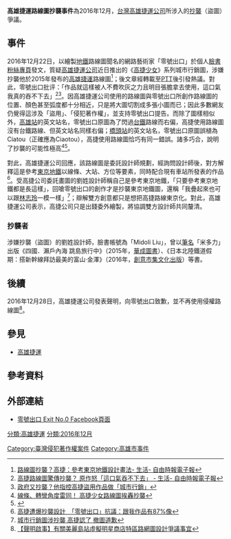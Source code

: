 '''高雄捷運路線圖抄襲事件'''為2016年12月，[[台灣|台灣]][[高雄捷運公司|高雄捷運公司]]所涉入的[[抄襲|抄襲]]（盜圖）爭議。

==事件==
2016年12月22日，以繪製[[地鐵|地鐵]]路線圖聞名的網路藝術家「零號出口」於個人[[臉書|臉書]][[粉絲專頁|粉絲專頁]]發文，質疑[[高雄捷運公司|高雄捷運公司]]近日推出的《[[高捷少女|高捷少女]]》系列城市行銷圖，涉嫌抄襲他於2015年發布的[[高雄捷運|高雄捷運]]路線圖<ref>[http://news.ltn.com.tw/news/life/breakingnews/1927368 路線圖抄襲？高捷：參考東京地鐵設計畫法- 生活- 自由時報電子報]</ref>；後文章經轉載至[[PTT|PTT]]後引發熱議。對此，零號出口批评：「作品就這樣被人不費吹灰之力且明目張膽拿去使用，這口氣我真的吞不下去」<ref>[http://news.ltn.com.tw/news/life/breakingnews/1927116 高捷路線圖驚傳抄襲？ 原作怒「這口氣吞不下去」 - 生活- 自由時報電子報]</ref><ref>[http://hottopic.chinatimes.com/20161224003103-260804  政府又抄襲？他指控高捷盜用作品做「城市行銷」 ]</ref>。因高雄捷運公司使用的路線圖與零號出口所創作路線圖的位置、顏色甚至弧度都十分相近，只是將大圖切割成多張小圖而已；因此多數網友仍覺得這涉及「盜用」、「侵犯著作權」，並支持零號出口提告。而除了圖樣相似外，[[高雄車站|高雄站]]的英文站名，零號出口原圖為了閃過[[台鐵|台鐵]]路線而右偏，高捷使用路線圖沒有台鐵路線、但英文站名同樣右偏；[[橋頭車站_(台灣)|橋頭站]]的英文站名，零號出口原圖誤植為Ciatou（正確應為Ciaotou），高捷使用路線圖恰巧有同一錯誤。諸多巧合，說明了抄襲的可能性極高<ref>[http://news.tvbs.com.tw/life/695751 線條、轉彎角度雷同！ 高捷少女路線圖挨轟抄襲]</ref><ref>{{Cite web |url=http://m.match.net.tw/mi/news/local/20161225/3867184 |title=連錯字也抄！高捷行銷否認盜圖 網友狠打臉 |access-date=2016-12-25 |archive-url=https://web.archive.org/web/20161225215238/http://m.match.net.tw/mi/news/local/20161225/3867184 |archive-date=2016-12-25 |dead-url=yes }}</ref>。

對此，高雄捷運公司回應，該路線圖是委託設計師規劃，經詢問設計師後，對方解釋這是參考[[東京地鐵|東京地鐵]]以線條、大站、方位等要素，同時配合現有車站所發表的作品<ref>[http://www.setn.com/News.aspx?NewsID=210225 高捷遭爆抄襲設計　「零號出口」抗議：跟我作品有87%像]</ref>。受高捷公司委託畫圖的劉姓設計師稱自己是參考東京地鐵，「只要參考東京地鐵都是長這樣」，回嗆零號出口的創作才是抄襲東京地鐵圖，還稱「我疊起來也可以跟[[林志玲|林志玲]]一模一樣」<ref>[http://news.ltn.com.tw/news/life/breakingnews/1931883 城市行銷圖涉抄襲 高捷認了 撤圖道歉]</ref>；辯解雙方創意都只是想把高捷路線東京化。對此，高雄捷運公司表示，高捷公司只是出錢委外繪製，將協調雙方設計師共同釐清。

===抄襲者===
涉嫌抄襲（盜圖）的劉姓設計師，臉書帳號為「Midoli Liu」，曾以[[筆名|筆名]]「米多力」出版《四國．瀨戶內海 跳島旅行中》（2015年，[[華成圖書|華成圖書]]）、《日本北陸鐵道假期：搭新幹線拜訪最美的富山‧金澤》（2016年，[[城邦文化|創意市集文化出版]]）等書。

==後續==
2016年12月28日，高雄捷運公司發表聲明，向零號出口致歉，並不再使用侵權路線圖<ref>[http://www.krtco.com.tw/act_news/flourishing-2_detail.aspx?ID=f9ead0c5-78b0-4d63-b753-c33f318ee17a 【聲明啟事】有關美麗島站虛擬明星商店特區路網圖設計爭議事宜]</ref>。

==參見==
*[[高雄捷運|高雄捷運]]

==參考資料==
{{reflist}}

==外部連結==
*[https://www.facebook.com/ExitNo0?__xt__=33.%7B%22logging_data%22%3A%7B%22event_type%22%3A%22tapped_open_url%22%2C%22impression_info%22%3A%22eyJmIjp7InN0eWxlIjoiMjkiLCJwYWdlX2lkIjoiMTQyODQ3MDc4NDExMDcyMCIsIml0ZW1fY291bnQiOiIxIn19%22%2C%22surface%22%3A%22mobile_page_home%22%2C%22interacted_story_type%22%3A%221609824172609938%22%2C%22session_id%22%3A%2278e0b4358bcd3412d7308a99f991f0e6%22%7D%7D 零號出口 Exit No.0 Facebook頁面]

[[分類:高雄捷運|分類:高雄捷運]]
[[Category:臺灣侵犯著作權案件|Category:臺灣侵犯著作權案件]]
[[分類:2016年12月|分類:2016年12月]]
[[Category:高雄市事件|Category:高雄市事件]]